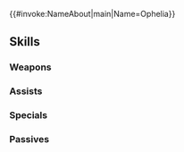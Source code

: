 {{#invoke:NameAbout|main|Name=Ophelia}}{{HeroPage Tabs}}
{{Hero Infobox
|Name=Ophelia
|Title=Starlit Maiden
|WeaponType=Red Tome
|MoveType=Infantry
|Origin=Fire Emblem Fates
|Gender=Female
|actorEN=Angela Marie Volpe
|actorJP=桑原由気
|artist=いちかわはる
|additionDate=December 5, 2022
|releaseDate=December 7, 2022
|cv1=11
|cv2=6902000
|TagID=魔器オフェリア
|InternalID=883
|Properties=rearmed,tiara
|description=Daughter of Odin Dark, mage of Nohr. Received a crystal ball filled with the power of the stars from her father. Appears in Fire Emblem Fates.
}}
{{Stats Page
|Lv1HP=17|Lv1ATK=14|Lv1SPD=8|Lv1DEF=6|Lv1RES=6
|GRHP=50|GRATK=70|GRSPD=65|GRDEF=45|GRRES=60
}}
==Skills==
===Weapons===
{{Weapons Table
|weapon1=Flux
|weapon1Default=1
|weapon1Unlock=1
|weapon2=Ruin
|weapon2Default=2
|weapon2Unlock=2
|weapon3=Fenrir
|weapon3Default=4
|weapon3Unlock=3
|weapon4=Arcane Eclipse
|weapon4Default=5
|weapon4Unlock=5
}}
===Assists===
{{Assists Table}}
===Specials===
{{Specials Table
|special1=New Moon
|special1Default=4
|special1Unlock=3
|special2=Luna
|special2Unlock=4
}}
===Passives===
{{Passives Table
|passiveA1=Atk/Res Finish 1
|passiveA2=Atk/Res Finish 2
|passiveA3=Atk/Res Finish 3
|passiveA4=Atk/Res Finish 4
|passiveA1Unlock=2
|passiveA2Unlock=3
|passiveA3Unlock=4
|passiveA4Unlock=5
|passiveB1=Special Spiral 1
|passiveB2=Special Spiral 2
|passiveB3=Special Spiral 3
|passiveB4=Special Spiral 4
|passiveB1Unlock=2
|passiveB2Unlock=3
|passiveB3Unlock=4
|passiveB4Unlock=5
|passiveC1=Time's Pulse 1
|passiveC2=Time's Pulse 2
|passiveC3=Time's Pulse 3
|passiveC1Unlock=1
|passiveC2Unlock=2
|passiveC3Unlock=4
}}
{{Heroes Navbox}}
